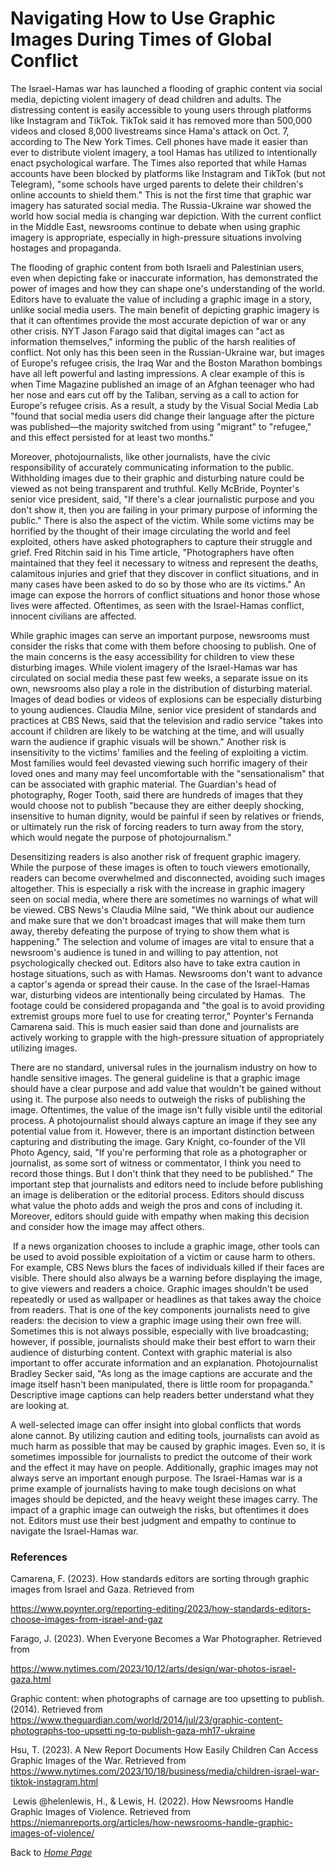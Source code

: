 # Navigating How to Use Graphic Images During Times of Global Conflict

The Israel-Hamas war has launched a flooding of graphic content via social media, depicting violent imagery of dead children and adults. The distressing content is easily accessible to young users through platforms like Instagram and TikTok. TikTok said it has removed more than 500,000 videos and closed 8,000 livestreams since Hama\'s attack on Oct. 7, according to The New York Times. Cell phones have made it easier than ever to distribute violent imagery, a tool Hamas has utilized to intentionally enact psychological warfare. The Times also reported that while Hamas accounts have been blocked by platforms like Instagram and TikTok (but not Telegram), \"some schools have urged parents to delete their children\'s online accounts to shield them.\" This is not the first time that graphic war imagery has saturated social media. The Russia-Ukraine war showed the world how social media is changing war depiction. With the current conflict in the Middle East, newsrooms continue to debate when using graphic imagery is appropriate, especially in high-pressure situations involving hostages and propaganda. 

The flooding of graphic content from both Israeli and Palestinian users, even when depicting fake or inaccurate information, has demonstrated the power of images and how they can shape one\'s understanding of the world. Editors have to evaluate the value of including a graphic image in a story, unlike social media users. The main benefit of depicting graphic imagery is that it can oftentimes provide the most accurate depiction of war or any other crisis. NYT Jason Farago said that digital images can \"act as information themselves,\" informing the public of the harsh realities of conflict. Not only has this been seen in the Russian-Ukraine war, but images of Europe\'s refugee crisis, the Iraq War and the Boston Marathon bombings have all left powerful and lasting impressions. A clear example of this is when Time Magazine published an image of an Afghan teenager who had her nose and ears cut off by the Taliban, serving as a call to action for Europe\'s refugee crisis. As a result, a study by the Visual Social Media Lab \"found that social media users did change their language after the picture was published---the majority switched from using \"migrant\" to \"refugee,\" and this effect persisted for at least two months.\" 

Moreover, photojournalists, like other journalists, have the civic responsibility of accurately communicating information to the public. Withholding images due to their graphic and disturbing nature could be viewed as not being transparent and truthful. Kelly McBride, Poynter\'s senior vice president, said, \"If there\'s a clear journalistic purpose and you don\'t show it, then you are failing in your primary purpose of informing the public.\" There is also the aspect of the victim. While some victims may be horrified by the thought of their image circulating the world and feel exploited, others have asked photographers to capture their struggle and grief. Fred Ritchin said in his Time article, \"Photographers have often maintained that they feel it necessary to witness and represent the deaths, calamitous injuries and grief that they discover in conflict situations, and in many cases have been asked to do so by those who are its victims.\" An image can expose the horrors of conflict situations and honor those whose lives were affected. Oftentimes, as seen with the Israel-Hamas conflict, innocent civilians are affected.

While graphic images can serve an important purpose, newsrooms must consider the risks that come with them before choosing to publish. One of the main concerns is the easy accessibility for children to view these disturbing images. While violent imagery of the Israel-Hamas war has circulated on social media these past few weeks, a separate issue on its own, newsrooms also play a role in the distribution of disturbing material. Images of dead bodies or videos of explosions can be especially disturbing to young audiences. Claudia Milne, senior vice president of standards and practices at CBS News, said that the television and radio service \"takes into account if children are likely to be watching at the time, and will usually warn the audience if graphic visuals will be shown.\" Another risk is insensitivity to the victims\' families and the feeling of exploiting a victim. Most families would feel devasted viewing such horrific imagery of their loved ones and many may feel uncomfortable with the \"sensationalism\" that can be associated with graphic material. The Guardian\'s head of photography, Roger Tooth, said there are hundreds of images that they would choose not to publish \"because they are either deeply shocking, insensitive to human dignity, would be painful if seen by relatives or friends, or ultimately run the risk of forcing readers to turn away from the story, which would negate the purpose of photojournalism.\" 

Desensitizing readers is also another risk of frequent graphic imagery. While the purpose of these images is often to touch viewers emotionally, readers can become overwhelmed and disconnected, avoiding such images altogether. This is especially a risk with the increase in graphic imagery seen on social media, where there are sometimes no warnings of what will be viewed. CBS News\'s Claudia Milne said, \"We think about our audience and make sure that we don\'t broadcast images that will make them turn away, thereby defeating the purpose of trying to show them what is happening.\" The selection and volume of images are vital to ensure that a newsroom\'s audience is tuned in and willing to pay attention, not psychologically checked out. Editors also have to take extra caution in hostage situations, such as with Hamas. Newsrooms don\'t want to advance a captor\'s agenda or spread their cause. In the case of the Israel-Hamas war, disturbing videos are intentionally being circulated by Hamas.  The footage could be considered propaganda and \"the goal is to avoid providing extremist groups more fuel to use for creating terror,\" Poynter\'s Fernanda Camarena said. This is much easier said than done and journalists are actively working to grapple with the high-pressure situation of appropriately utilizing images.

There are no standard, universal rules in the journalism industry on how to handle sensitive images. The general guideline is that a graphic image should have a clear purpose and add value that wouldn\'t be gained without using it. The purpose also needs to outweigh the risks of publishing the image. Oftentimes, the value of the image isn\'t fully visible until the editorial process. A photojournalist should always capture an image if they see any potential value from it. However, there is an important distinction between capturing and distributing the image. Gary Knight, co-founder of the VII Photo Agency, said, \"If you\'re performing that role as a photographer or journalist, as some sort of witness or commentator, I think you need to record those things. But I don\'t think that they need to be published.\" The important step that journalists and editors need to include before publishing an image is deliberation or the editorial process. Editors should discuss what value the photo adds and weigh the pros and cons of including it. Moreover, editors should guide with empathy when making this decision and consider how the image may affect others.

 If a news organization chooses to include a graphic image, other tools can be used to avoid possible exploitation of a victim or cause harm to others. For example, CBS News blurs the faces of individuals killed if their faces are visible. There should also always be a warning before displaying the image, to give viewers and readers a choice. Graphic images shouldn\'t be used repeatedly or used as wallpaper or headlines as that takes away the choice from readers. That is one of the key components journalists need to give readers: the decision to view a graphic image using their own free will. Sometimes this is not always possible, especially with live broadcasting; however, if possible, journalists should make their best effort to warn their audience of disturbing content. Context with graphic material is also important to offer accurate information and an explanation. Photojournalist Bradley Secker said, \"As long as the image captions are accurate and the image itself hasn\'t been manipulated, there is little room for propaganda.\" Descriptive image captions can help readers better understand what they are looking at. 

A well-selected image can offer insight into global conflicts that words alone cannot. By utilizing caution and editing tools, journalists can avoid as much harm as possible that may be caused by graphic images. Even so, it is sometimes impossible for journalists to predict the outcome of their work and the effect it may have on people. Additionally, graphic images may not always serve an important enough purpose. The Israel-Hamas war is a prime example of journalists having to make tough decisions on what images should be depicted, and the heavy weight these images carry. The impact of a graphic image can outweigh the risks, but oftentimes it does not. Editors must use their best judgment and empathy to continue to navigate the Israel-Hamas war.

### References 

Camarena, F. (2023). How standards editors are sorting through graphic images from Israel and Gaza. Retrieved from 

<https://www.poynter.org/reporting-editing/2023/how-standards-editors-choose-images-from-israel-and-gaz>

Farago, J. (2023). When Everyone Becomes a War Photographer. Retrieved from 

<https://www.nytimes.com/2023/10/12/arts/design/war-photos-israel-gaza.html> 

Graphic content: when photographs of carnage are too upsetting to publish. (2014). Retrieved from [https://www.theguardian.com/world/2014/jul/23/graphic-content-photographs-too-upsetti ng-to-publish-gaza-mh17-ukraine](https://www.theguardian.com/world/2014/jul/23/graphic-content-photographs-too-upsetting-to-publish-gaza-mh17-ukraine)

Hsu, T. (2023). A New Report Documents How Easily Children Can Access Graphic Images of the War. Retrieved from	<https://www.nytimes.com/2023/10/18/business/media/children-israel-war-tiktok-instagram.html>

 Lewis \@helenlewis, H., & Lewis, H. (2022). How Newsrooms Handle Graphic Images of Violence. Retrieved from	<https://niemanreports.org/articles/how-newsrooms-handle-graphic-images-of-violence/> 

Back to [*Home Page*](https://kbrown86.github.io/kyliebrownwebsite/)
